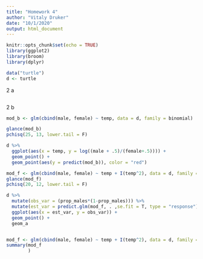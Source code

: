 ```yaml
---
title: "Homework 4"
author: "Vitaly Druker"
date: "10/1/2020"
output: html_document
---
```


```r
knitr::opts_chunk$set(echo = TRUE)
library(ggplot2)
library(broom)
library(dplyr)

```



```r
data("turtle")
d <- turtle
```

2 a
```r



```

2 b

```r
mod_b <- glm(cbind(male, female) ~ temp, data = d, family = binomial)

glance(mod_b)
pchisq(25, 13, lower.tail = F)
```

```r
d %>% 
  ggplot(aes(x = temp, y = log((male + .5)/(female+.5)))) +
  geom_point() +
  geom_point(aes(y = predict(mod_b)), color = "red")
```

```r
mod_f <- glm(cbind(male, female) ~ temp + I(temp^2), data = d, family = binomial)
glance(mod_f)
pchisq(20, 12, lower.tail = F)
```


```r
d %>% 
  mutate(obs_var = (prop_males*(1-prop_males))) %>% 
  mutate(est_var = predict.glm(mod_f, . ,se.fit = T, type = "response")$se) %>% 
  ggplot(aes(x = est_var, y = obs_var)) +
  geom_point() +
  geom_a


mod_f <- glm(cbind(male, female) ~ temp + I(temp^2), data = d, family = quasibinomial)
summary(mod_f
        )
```

